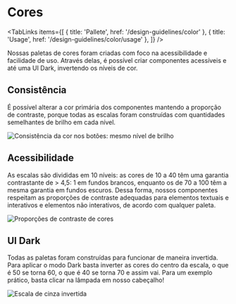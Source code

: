 
# Cores

<TabLinks
  items={[
    { title: 'Pallete', href: '/design-guidelines/color' },
    { title: 'Usage', href: '/design-guidelines/color/usage' },
  ]}
/>

Nossas paletas de cores foram criadas com foco na acessibilidade e facilidade de uso. Através delas, é possível
criar componentes acessíveis e até uma UI Dark, invertendo os níveis de cor.

## Consistência

É possível alterar a cor primária dos componentes mantendo a proporção de contraste, porque todas as
escalas foram construídas com quantidades semelhantes de brilho em cada nível.

![Consistência da cor nos botões: mesmo nível de brilho](/image/color-consistency.png)

## Acessibilidade

As escalas são divididas em 10 níveis: as cores de 10 a 40 têm uma garantia contrastante de > 4,5: 1 em
fundos brancos, enquanto os de 70 a 100 têm a mesma garantia em fundos escuros. Dessa forma, nossos componentes respeitam as proporções de contraste adequadas para elementos textuais e interativos e elementos não interativos, de acordo com qualquer paleta.

![Proporções de contraste de cores](/image/color-contrast.png)

## UI Dark

Todas as paletas foram construídas para funcionar de maneira invertida. Para aplicar o modo Dark basta inverter as cores
do centro da escala, o que é 50 se torna 60, o que é 40 se torna 70 e assim vai. Para um exemplo prático, basta clicar na lâmpada em nosso cabeçalho!

![Escala de cinza invertida](/image/color-darkui.png)
